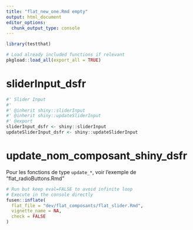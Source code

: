 ```yaml
---
title: "flat_new_one.Rmd empty"
output: html_document
editor_options:
  chunk_output_type: console
---
```



```r
library(testthat)
```

```r
# Load already included functions if relevant
pkgload::load_all(export_all = TRUE)
```

# sliderInput_dsfr

```r
#' Slider Input
#'
#' @inherit shiny::sliderInput
#' @inherit shiny::updateSliderInput
#' @export
sliderInput_dsfr <- shiny::sliderInput
updateSliderInput_dsfr <- shiny::updateSliderInput
```

# update_nom_composant_shiny_dsfr

Pour les fonctions de type `update_*`, voir l'exemple de "flat_radioButtons.Rmd"


```r
# Run but keep eval=FALSE to avoid infinite loop
# Execute in the console directly
fusen::inflate(
  flat_file = "dev/flat_composants/flat_slider.Rmd",
  vignette_name = NA,
  check = FALSE
)
```

